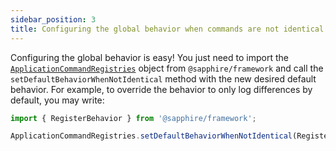 ```yaml
---
sidebar_position: 3
title: Configuring the global behavior when commands are not identical
---
```


Configuring the global behavior is easy! You just need to import the
[`ApplicationCommandRegistries`][application-command-registry] object from `@sapphire/framework` and call the
`setDefaultBehaviorWhenNotIdentical` method with the new desired default behavior. For example, to override the behavior
to only log differences by default, you may write:

```typescript ts2esm2cjs
import { RegisterBehavior } from '@sapphire/framework';

ApplicationCommandRegistries.setDefaultBehaviorWhenNotIdentical(RegisterBehavior.LogToConsole);
```

[application-command-registry]: ../../../../../Documentation/api-framework/classes/ApplicationCommandRegistry
